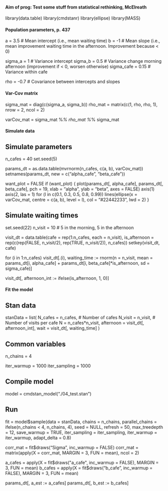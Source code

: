 
#### Aim of prog: Test some stuff from statistical rethinking, McElreath

library(data.table)
library(cmdstanr)
library(ellipse)
library(MASS)

#### Population parameters, p. 437
a = 3.5 # Mean intercept (i.e., mean waiting time)
b = -1 # Mean slope (i.e., mean improvement waiting time in the afternoon. Improvement because < 0)

sigma_a = 1 # Variance intercept
sigma_b = 0.5 # Variance change morning afternoon (improvement if < 0, worsen otherwise)
sigma_cafe = 0.15 # Variance within cafe

rho = -0.7 # Covariance between intercepts and slopes

#### Var-Cov matrix
sigma_mat = diag(c(sigma_a, sigma_b))
rho_mat = matrix(c(1, rho, rho, 1), nrow = 2, ncol = 2)

varCov_mat = sigma_mat %*% rho_mat %*% sigma_mat

#### Simulate data
## Simulate parameters
n_cafes = 40
set.seed(5)

params_dt = as.data.table(mvrnorm(n_cafes, c(a, b), varCov_mat))
setnames(params_dt, new = c("alpha_cafe", "beta_cafe"))

want_plot = FALSE
if (want_plot)
{
	plot(params_dt[, alpha_cafe], params_dt[, beta_cafe], pch = 19, xlab = "alpha", ylab = "beta", axes = FALSE)
	axis(1)
	axis(2, las = 1)
	for (l in c(0.1, 0.3, 0.5, 0.8, 0.99))
		lines(ellipse(x = varCov_mat, centre = c(a, b), level = l), col = "#22442233", lwd = 2)
}

## Simulate waiting times
set.seed(22)
n_visit = 10 # 5 in the morning, 5 in the afternoon

visit_dt = data.table(cafe = rep(1:n_cafes, each = n_visit),
	is_afternoon = rep(c(rep(FALSE, n_visit/2), rep(TRUE, n_visit/2)), n_cafes))
setkey(visit_dt, cafe)

for (i in 1:n_cafes)
	visit_dt[.(i), waiting_time := rnorm(n = n_visit,
		mean = params_dt[i, alpha_cafe] + params_dt[i, beta_cafe]*is_afternoon, sd = sigma_cafe)]

visit_dt[, afternoon_int := ifelse(is_afternoon, 1, 0)]

#### Fit the model
## Stan data
stanData = list(
	N_cafes = n_cafes, # Number of cafes
	N_visit = n_visit, # Number of visits per cafe
	N = n_cafes*n_visit,
	afternoon = visit_dt[, afternoon_int],
	wait = visit_dt[, waiting_time]
)

## Common variables
n_chains = 4

iter_warmup = 1000
iter_sampling = 1000

## Compile model
model = cmdstan_model("./04_test.stan")

## Run
fit = model$sample(data = stanData, chains = n_chains, parallel_chains = ifelse(n_chains < 4, n_chains, 4),
	seed = NULL, refresh = 50, max_treedepth = 12, save_warmup = TRUE,
	iter_sampling = iter_sampling, iter_warmup = iter_warmup, adapt_delta = 0.8)

corr_mat = fit$draws("Sigma", inc_warmup = FALSE)
corr_mat = matrix(apply(X = corr_mat, MARGIN = 3, FUN = mean), ncol = 2)

a_cafes = apply(X = fit$draws("a_cafe", inc_warmup = FALSE), MARGIN = 3, FUN = mean)
b_cafes = apply(X = fit$draws("b_cafe", inc_warmup = FALSE), MARGIN = 3, FUN = mean)

params_dt[, a_est := a_cafes]
params_dt[, b_est := b_cafes]
